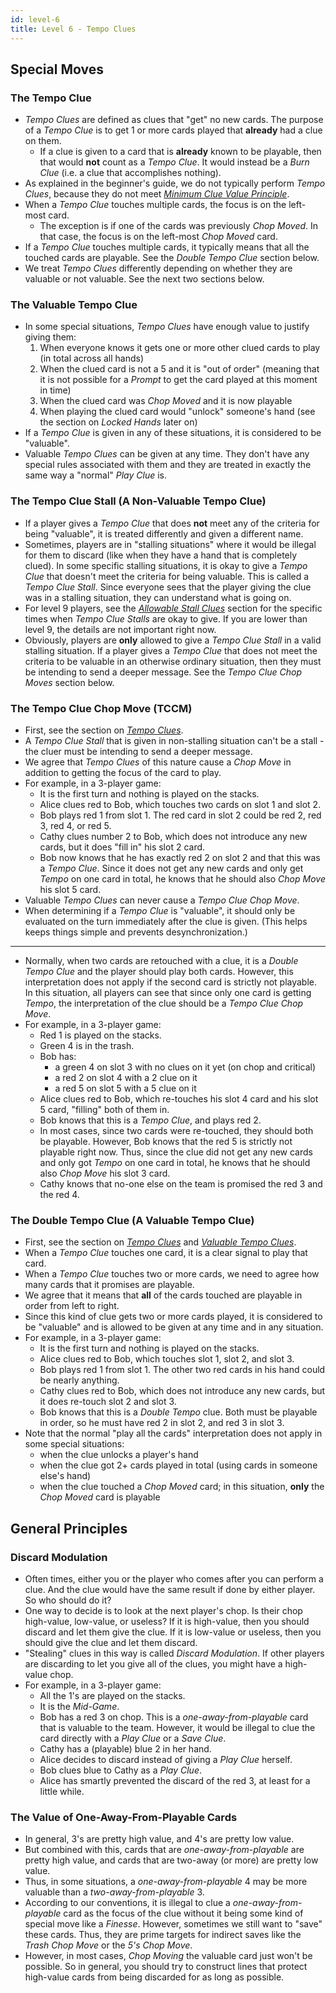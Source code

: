 ```yaml
---
id: level-6
title: Level 6 - Tempo Clues
---
```



## Special Moves

### The Tempo Clue

- _Tempo Clues_ are defined as clues that "get" no new cards. The purpose of a _Tempo Clue_ is to get 1 or more cards played that **already** had a clue on them.
  - If a clue is given to a card that is **already** known to be playable, then that would **not** count as a _Tempo Clue_. It would instead be a _Burn Clue_ (i.e. a clue that accomplishes nothing).
- As explained in the beginner's guide, we do not typically perform _Tempo Clues_, because they do not meet _[Minimum Clue Value Principle](beginner/minimum-clue-value-principle)_.
- When a _Tempo Clue_ touches multiple cards, the focus is on the left-most card.
  - The exception is if one of the cards was previously _Chop Moved_. In that case, the focus is on the left-most _Chop Moved_ card.
- If a _Tempo Clue_ touches multiple cards, it typically means that all the touched cards are playable. See the _Double Tempo Clue_ section below.
- We treat _Tempo Clues_ differently depending on whether they are valuable or not valuable. See the next two sections below.

### The Valuable Tempo Clue

- In some special situations, _Tempo Clues_ have enough value to justify giving them:
  1. When everyone knows it gets one or more other clued cards to play (in total across all hands)
  1. When the clued card is not a 5 and it is "out of order" (meaning that it is not possible for a _Prompt_ to get the card played at this moment in time)
  1. When the clued card was _Chop Moved_ and it is now playable
  1. When playing the clued card would "unlock" someone's hand (see the section on _Locked Hands_ later on)
- If a _Tempo Clue_ is given in any of these situations, it is considered to be "valuable".
- Valuable _Tempo Clues_ can be given at any time. They don't have any special rules associated with them and they are treated in exactly the same way a "normal" _Play Clue_ is.

### The Tempo Clue Stall (A Non-Valuable Tempo Clue)

- If a player gives a _Tempo Clue_ that does **not** meet any of the criteria for being "valuable", it is treated differently and given a different name.
- Sometimes, players are in "stalling situations" where it would be illegal for them to discard (like when they have a hand that is completely clued). In some specific stalling situations, it is okay to give a _Tempo Clue_ that doesn't meet the criteria for being valuable. This is called a _Tempo Clue Stall_. Since everyone sees that the player giving the clue was in a stalling situation, they can understand what is going on.
- For level 9 players, see the _[Allowable Stall Clues](level-9.mdx#allowable-stall-clues-stall-table)_ section for the specific times when _Tempo Clue Stalls_ are okay to give. If you are lower than level 9, the details are not important right now.
- Obviously, players are **only** allowed to give a _Tempo Clue Stall_ in a valid stalling situation. If a player gives a _Tempo Clue_ that does not meet the criteria to be valuable in an otherwise ordinary situation, then they must be intending to send a deeper message. See the _Tempo Clue Chop Moves_ section below.

### The Tempo Clue Chop Move (TCCM)

- First, see the section on _[Tempo Clues](#the-tempo-clue)_.
- A _Tempo Clue Stall_ that is given in non-stalling situation can't be a stall - the cluer must be intending to send a deeper message.
- We agree that _Tempo Clues_ of this nature cause a _Chop Move_ in addition to getting the focus of the card to play.
- For example, in a 3-player game:
  - It is the first turn and nothing is played on the stacks.
  - Alice clues red to Bob, which touches two cards on slot 1 and slot 2.
  - Bob plays red 1 from slot 1. The red card in slot 2 could be red 2, red 3, red 4, or red 5.
  - Cathy clues number 2 to Bob, which does not introduce any new cards, but it does "fill in" his slot 2 card.
  - Bob now knows that he has exactly red 2 on slot 2 and that this was a _Tempo Clue_. Since it does not get any new cards and only get _Tempo_ on one card in total, he knows that he should also _Chop Move_ his slot 5 card.
- Valuable _Tempo Clues_ can never cause a _Tempo Clue Chop Move_.
- When determining if a _Tempo Clue_ is "valuable", it should only be evaluated on the turn immediately after the clue is given. (This helps keeps things simple and prevents desynchronization.)

<TempoClueChopMovePart1 />

<hr />

<TempoClueChopMovePart2 />

- Normally, when two cards are retouched with a clue, it is a _Double Tempo Clue_ and the player should play both cards. However, this interpretation does not apply if the second card is strictly not playable. In this situation, all players can see that since only one card is getting _Tempo_, the interpretation of the clue should be a _Tempo Clue Chop Move_.
- For example, in a 3-player game:
  - Red 1 is played on the stacks.
  - Green 4 is in the trash.
  - Bob has:
    - a green 4 on slot 3 with no clues on it yet (on chop and critical)
    - a red 2 on slot 4 with a 2 clue on it
    - a red 5 on slot 5 with a 5 clue on it
  - Alice clues red to Bob, which re-touches his slot 4 card and his slot 5 card, "filling" both of them in.
  - Bob knows that this is a _Tempo Clue_, and plays red 2.
  - In most cases, since two cards were re-touched, they should both be playable. However, Bob knows that the red 5 is strictly not playable right now. Thus, since the clue did not get any new cards and only got _Tempo_ on one card in total, he knows that he should also _Chop Move_ his slot 3 card.
  - Cathy knows that no-one else on the team is promised the red 3 and the red 4.

<TempoClueChopMovePart3 />

### The Double Tempo Clue (A Valuable Tempo Clue)

- First, see the section on _[Tempo Clues](#the-tempo-clue)_ and _[Valuable Tempo Clues](#the-valuable-tempo-clue)_.
- When a _Tempo Clue_ touches one card, it is a clear signal to play that card.
- When a _Tempo Clue_ touches two or more cards, we need to agree how many cards that it promises are playable.
- We agree that it means that **all** of the cards touched are playable in order from left to right.
- Since this kind of clue gets two or more cards played, it is considered to be "valuable" and is allowed to be given at any time and in any situation.
- For example, in a 3-player game:
  - It is the first turn and nothing is played on the stacks.
  - Alice clues red to Bob, which touches slot 1, slot 2, and slot 3.
  - Bob plays red 1 from slot 1. The other two red cards in his hand could be nearly anything.
  - Cathy clues red to Bob, which does not introduce any new cards, but it does re-touch slot 2 and slot 3.
  - Bob knows that this is a _Double Tempo_ clue. Both must be playable in order, so he must have red 2 in slot 2, and red 3 in slot 3.
- Note that the normal "play all the cards" interpretation does not apply in some special situations:
  - when the clue unlocks a player's hand
  - when the clue got 2+ cards played in total (using cards in someone else's hand)
  - when the clue touched a _Chop Moved_ card; in this situation, **only** the _Chop Moved_ card is playable

## General Principles

### Discard Modulation

- Often times, either you or the player who comes after you can perform a clue. And the clue would have the same result if done by either player. So who should do it?
- One way to decide is to look at the next player's chop. Is their chop high-value, low-value, or useless? If it is high-value, then you should discard and let them give the clue. If it is low-value or useless, then you should give the clue and let them discard.
- "Stealing" clues in this way is called _Discard Modulation_. If other players are discarding to let you give all of the clues, you might have a high-value chop.
- For example, in a 3-player game:
  - All the 1's are played on the stacks.
  - It is the _Mid-Game_.
  - Bob has a red 3 on chop. This is a _one-away-from-playable_ card that is valuable to the team. However, it would be illegal to clue the card directly with a _Play Clue_ or a _Save Clue_.
  - Cathy has a (playable) blue 2 in her hand.
  - Alice decides to discard instead of giving a _Play Clue_ herself.
  - Bob clues blue to Cathy as a _Play Clue_.
  - Alice has smartly prevented the discard of the red 3, at least for a little while.

<DiscardModulation />

### The Value of One-Away-From-Playable Cards

- In general, 3's are pretty high value, and 4's are pretty low value.
- But combined with this, cards that are _one-away-from-playable_ are pretty high value, and cards that are two-away (or more) are pretty low value.
- Thus, in some situations, a _one-away-from-playable_ 4 may be more valuable than a _two-away-from-playable_ 3.
- According to our conventions, it is illegal to clue a _one-away-from-playable_ card as the focus of the clue without it being some kind of special move like a _Finesse_. However, sometimes we still want to "save" these cards. Thus, they are prime targets for indirect saves like the _Trash Chop Move_ or the _5's Chop Move_.
- However, in most cases, _Chop Moving_ the valuable card just won't be possible. So in general, you should try to construct lines that protect high-value cards from being discarded for as long as possible.
